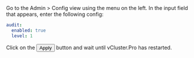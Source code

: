
<Flow id="audit-levels-ui">
  <Step>
    Go to the <NavStep>Admin > Config</NavStep> view using the menu on the left.
  </Step>
  <Step>
    In the input field that appears, enter the following config:

```yaml
audit:
  enabled: true
  level: 1
```

  </Step>
  <Step>
    Click on the <Button>Apply</Button> button and wait until vCluster.Pro has restarted.
  </Step>
</Flow>